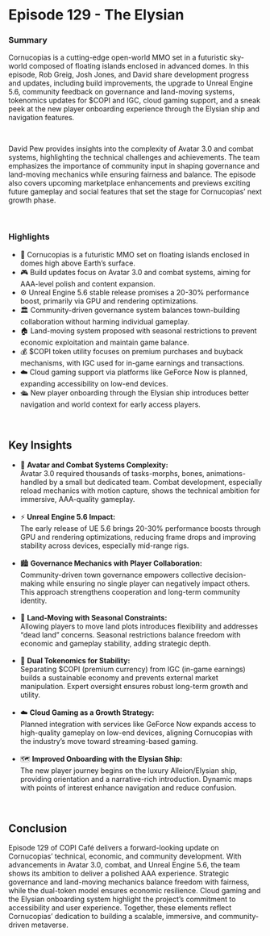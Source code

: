 # Episode 129 - The Elysian  

### Summary  

Cornucopias is a cutting-edge open-world MMO set in a futuristic sky-world composed of floating islands enclosed in advanced domes. In this episode, Rob Greig, Josh Jones, and David share development progress and updates, including build improvements, the upgrade to Unreal Engine 5.6, community feedback on governance and land-moving systems, tokenomics updates for $COPI and IGC, cloud gaming support, and a sneak peek at the new player onboarding experience through the Elysian ship and navigation features.  

</br>

David Pew provides insights into the complexity of Avatar 3.0 and combat systems, highlighting the technical challenges and achievements. The team emphasizes the importance of community input in shaping governance and land-moving mechanics while ensuring fairness and balance. The episode also covers upcoming marketplace enhancements and previews exciting future gameplay and social features that set the stage for Cornucopias’ next growth phase.  

</br>

### Highlights  

<ul className="styled-list">
  <li>🚀 Cornucopias is a futuristic MMO set on floating islands enclosed in domes high above Earth’s surface.</li>
  <li>🎮 Build updates focus on Avatar 3.0 and combat systems, aiming for AAA-level polish and content expansion.</li>
  <li>⚙️ Unreal Engine 5.6 stable release promises a 20-30% performance boost, primarily via GPU and rendering optimizations.</li>
  <li>🏛️ Community-driven governance system balances town-building collaboration without harming individual gameplay.</li>
  <li>🏠 Land-moving system proposed with seasonal restrictions to prevent economic exploitation and maintain game balance.</li>
  <li>💰 $COPI token utility focuses on premium purchases and buyback mechanisms, with IGC used for in-game earnings and transactions.</li>
  <li>☁️ Cloud gaming support via platforms like GeForce Now is planned, expanding accessibility on low-end devices.</li>
  <li>🛳️ New player onboarding through the Elysian ship introduces better navigation and world context for early access players.</li>
</ul>  

</br>

## Key Insights  

<ul className="styled-list">
  <li>🔧 <strong>Avatar and Combat Systems Complexity:</strong><br/>  
  Avatar 3.0 required thousands of tasks-morphs, bones, animations-handled by a small but dedicated team. Combat development, especially reload mechanics with motion capture, shows the technical ambition for immersive, AAA-quality gameplay.</li>

</br>

  <li>⚡ <strong>Unreal Engine 5.6 Impact:</strong><br/>  
  The early release of UE 5.6 brings 20-30% performance boosts through GPU and rendering optimizations, reducing frame drops and improving stability across devices, especially mid-range rigs.</li>

</br>

  <li>🏙️ <strong>Governance Mechanics with Player Collaboration:</strong><br/>  
  Community-driven town governance empowers collective decision-making while ensuring no single player can negatively impact others. This approach strengthens cooperation and long-term community identity.</li>

</br>

  <li>🔄 <strong>Land-Moving with Seasonal Constraints:</strong><br/>  
  Allowing players to move land plots introduces flexibility and addresses “dead land” concerns. Seasonal restrictions balance freedom with economic and gameplay stability, adding strategic depth.</li>

</br>

  <li>💸 <strong>Dual Tokenomics for Stability:</strong><br/>  
  Separating $COPI (premium currency) from IGC (in-game earnings) builds a sustainable economy and prevents external market manipulation. Expert oversight ensures robust long-term growth and utility.</li>

</br>

  <li>☁️ <strong>Cloud Gaming as a Growth Strategy:</strong><br/>  
  Planned integration with services like GeForce Now expands access to high-quality gameplay on low-end devices, aligning Cornucopias with the industry’s move toward streaming-based gaming.</li>

</br>

  <li>🗺️ <strong>Improved Onboarding with the Elysian Ship:</strong><br/>  
  The new player journey begins on the luxury Alleion/Elysian ship, providing orientation and a narrative-rich introduction. Dynamic maps with points of interest enhance navigation and reduce confusion.</li>
</ul>  

</br>

## Conclusion   

Episode 129 of COPI Café delivers a forward-looking update on Cornucopias’ technical, economic, and community development. With advancements in Avatar 3.0, combat, and Unreal Engine 5.6, the team shows its ambition to deliver a polished AAA experience. Strategic governance and land-moving mechanics balance freedom with fairness, while the dual-token model ensures economic resilience. Cloud gaming and the Elysian onboarding system highlight the project’s commitment to accessibility and user experience. Together, these elements reflect Cornucopias’ dedication to building a scalable, immersive, and community-driven metaverse.  
